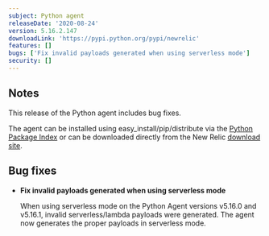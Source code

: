 ```yaml
---
subject: Python agent
releaseDate: '2020-08-24'
version: 5.16.2.147
downloadLink: 'https://pypi.python.org/pypi/newrelic'
features: []
bugs: ['Fix invalid payloads generated when using serverless mode']
security: []
---
```


## Notes

This release of the Python agent includes bug fixes.

The agent can be installed using easy_install/pip/distribute via the [Python Package Index](https://pypi.python.org/pypi/newrelic) or can be downloaded directly from the New Relic [download site](http://download.newrelic.com/python_agent/release).

## Bug fixes

* **Fix invalid payloads generated when using serverless mode**

  When using serverless mode on the Python Agent versions v5.16.0 and v5.16.1, invalid serverless/lambda payloads were generated. The agent now generates the proper payloads in serverless mode.
